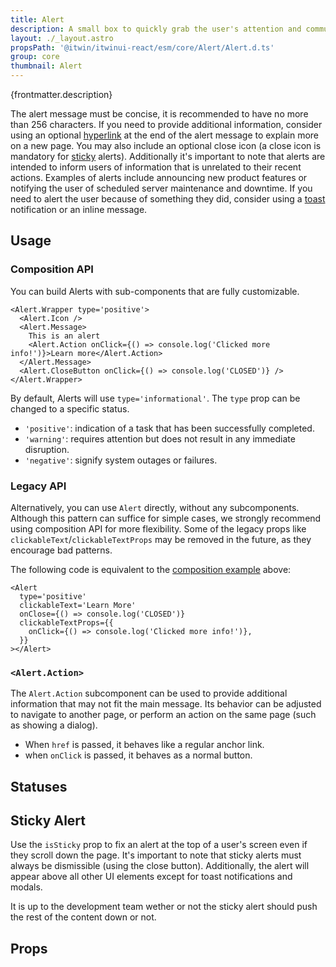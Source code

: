 ```yaml
---
title: Alert
description: A small box to quickly grab the user's attention and communicate a brief message.
layout: ./_layout.astro
propsPath: '@itwin/itwinui-react/esm/core/Alert/Alert.d.ts'
group: core
thumbnail: Alert
---
```



<p>{frontmatter.description}</p>

<LiveExample src='Alert.main.tsx'>
  <AllExamples.AlertMainExample client:load />
</LiveExample>

The alert message must be concise, it is recommended to have no more than 256 characters. If you need to provide additional information, consider using an optional [hyperlink](#alertaction) at the end of the alert message to explain more on a new page. You may also include an optional close icon (a close icon is mandatory for [sticky](#sticky) alerts).
Additionally it's important to note that alerts are intended to inform users of information that is unrelated to their recent actions. Examples of alerts include announcing new product features or notifying the user of scheduled server maintenance and downtime. If you need to alert the user because of something they did, consider using a [toast](toast) notification or an inline message.

## Usage

### Composition API

You can build Alerts with sub-components that are fully customizable.

```tsx
<Alert.Wrapper type='positive'>
  <Alert.Icon />
  <Alert.Message>
    This is an alert
    <Alert.Action onClick={() => console.log('Clicked more info!')}>Learn more</Alert.Action>
  </Alert.Message>
  <Alert.CloseButton onClick={() => console.log('CLOSED')} />
</Alert.Wrapper>
```

By default, Alerts will use `type='informational'`. The `type` prop can be changed to a specific status.

- `'positive'`: indication of a task that has been successfully completed.
- `'warning'`: requires attention but does not result in any immediate disruption.
- `'negative'`: signify system outages or failures.

### Legacy API

Alternatively, you can use `Alert` directly, without any subcomponents. Although this pattern can suffice for simple cases, we strongly recommend using composition API for more flexibility. Some of the legacy props like `clickableText`/`clickableTextProps` may be removed in the future, as they encourage bad patterns.

The following code is equivalent to the [composition example](#composition-api) above:

```tsx
<Alert
  type='positive'
  clickableText='Learn More'
  onClose={() => console.log('CLOSED')}
  clickableTextProps={{
    onClick={() => console.log('Clicked more info!')},
  }}
></Alert>
```

### `<Alert.Action>`

The `Alert.Action` subcomponent can be used to provide additional information that may not fit the main message. Its behavior can be adjusted to navigate to another page, or perform an action on the same page (such as showing a dialog).

- When `href` is passed, it behaves like a regular anchor link.
- when `onClick` is passed, it behaves as a normal button.

## Statuses

<LiveExample src='Alert.types.tsx'>
  <AllExamples.AlertTypesExample client:load />
</LiveExample>

## Sticky Alert

Use the `isSticky` prop to fix an alert at the top of a user's screen even if they scroll down the page. It's important to note that sticky alerts must always be dismissible (using the close button). Additionally, the alert will appear above all other UI elements except for toast notifications and modals.

<LiveExample src='Alert.sticky.tsx'>
  <AllExamples.AlertStickyExample client:load />
</LiveExample>

It is up to the development team wether or not the sticky alert should push the rest of the content down or not.

## Props

<PropsTable path={frontmatter.propsPath} />
